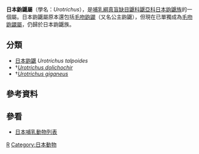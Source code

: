 {{Automatic taxobox
| fossil_range = [[中新世|中新世]] - [[全新世|全新世]]
| image = Urotrichus talpoides - Berjeau.jpg
| image_caption = [[日本鼩鼹|日本鼩鼹]]
| genus = Urotrichus
| authority = [[Coenraad_Jacob_Temminck|Temminck]], 1841
| synonyms = 
}}
'''日本鼩鼴屬'''（學名：''Urotrichus''），是[[哺乳綱|哺乳綱]][[真盲缺目|真盲缺目]][[鼴科|鼴科]][[鼴亞科|鼴亞科]][[日本鼩鼴族|日本鼩鼴族]]的一個屬。日本鼩鼴屬原本還包括[[毛吻鼩鼹|毛吻鼩鼹]]（又名公主鼩鼴），但現在已單獨成為[[毛吻鼩鼹屬|毛吻鼩鼹屬]]，仍歸於日本鼩鼴族。

== 分類 ==
* [[日本鼩鼴|日本鼩鼴]] ''Urotrichus talpoides''
*†''[[Urotrichus_dolichochir|Urotrichus dolichochir]]''
*†''[[Urotrichus_giganeus|Urotrichus giganeus]]''

==參考資料==
{{reflist}}

== 參看 ==
* [[日本哺乳動物列表|日本哺乳動物列表]]
{{Taxonbar|from=Q3552445}}

[[Category:鼴科|R]]
[[Category:日本動物|Category:日本動物]]

{{mammal-stub}}